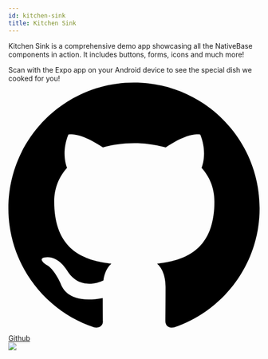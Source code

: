 ```yaml
---
id: kitchen-sink
title: Kitchen Sink
---
```



<div className="tailwind">
  <div className="m-0">
    <div className="p-0 mb-12">
      <p>
        Kitchen Sink is a comprehensive demo app showcasing all the NativeBase
        components in action. It includes buttons, forms, icons and much more!
      </p>
      <div className="flex flex-col px-0 py-1  rounded-lg md:flex-row gap-y-10">
        <div className="w-full md:w-3/4">
          <div>
            Scan with the
            <span>
              <ExpoIcon className="inline-flex h-5 w-5 mx-2 -mb-1" />
            </span>
            Expo app on your Android device to see the special dish we cooked
            for you!
          </div>
          <div>
            <a
              className={`flex items-center justify-center w-full px-5 py-3 mt-6 bg-transparent font-medium no-underline rounded md:flex-none md:w-48 ${
                useThemeContext().isDarkTheme ? 'bg-indigo-500' : 'bg-gray-900'
              }`}
              href="https://github.com/nativebase/kitchen-sink"
            >
              <span className="mr-5 -mb-2">
                <svg
                  className="w-6 h-6 text-gray-100 fill-current"
                  viewBox="0 0 16 16"
                >
                  <path
                    fillRule="evenodd"
                    clipRule="evenodd"
                    d="M8 0C3.58 0 0 3.58 0 8C0 11.54 2.29 14.53 5.47 15.59C5.87 15.66 6.02 15.42 6.02 15.21C6.02 15.02 6.01 14.39 6.01 13.72C4 14.09 3.48 13.23 3.32 12.78C3.23 12.55 2.84 11.84 2.5 11.65C2.22 11.5 1.82 11.13 2.49 11.12C3.12 11.11 3.57 11.7 3.72 11.94C4.44 13.15 5.59 12.81 6.05 12.6C6.12 12.08 6.33 11.73 6.56 11.53C4.78 11.33 2.92 10.64 2.92 7.58C2.92 6.71 3.23 5.99 3.74 5.43C3.66 5.23 3.38 4.41 3.82 3.31C3.82 3.31 4.49 3.1 6.02 4.13C6.66 3.95 7.34 3.86 8.02 3.86C8.7 3.86 9.38 3.95 10.02 4.13C11.55 3.09 12.22 3.31 12.22 3.31C12.66 4.41 12.38 5.23 12.3 5.43C12.81 5.99 13.12 6.7 13.12 7.58C13.12 10.65 11.25 11.33 9.47 11.53C9.76 11.78 10.01 12.26 10.01 13.01C10.01 14.08 10 14.94 10 15.21C10 15.42 10.15 15.67 10.55 15.59C13.71 14.53 16 11.53 16 8C16 3.58 12.42 0 8 0Z"
                  />
                </svg>
              </span>
              <span className="text-gray-100">Github</span>
            </a>
          </div>
        </div>
        <div className="flex justify-center flex-1">
          <div className="relative">
            <img
              width={130}
              height={130}
              src={useBaseUrl('/img/kitchensink-qr.png')}
            />
          </div>
        </div>
      </div>
    </div>
    <div className="mt-10 mb-12">
      <KitchenSinkIframe />
    </div>
  </div>
</div>
